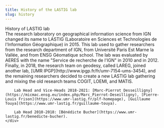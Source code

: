 ```yaml
---
title: History of the LASTIG lab
slug: history
---
```


<div className={panel}>
    <div className={panelHeading}>
        History of LASTIG lab
    </div>
    <div className={panelBody}>
        The research laboratory on geographical information science from IGN changed its name to LASTIG (Laboratoire en Sciences et Technologies de l'Information Géographique) in 2015. This lab used to gather researchers from the research department of IGN, from Université Paris Est Marne la Vallée, and from ENSG Géomatique school. The lab was evaluated by AERES with the name "Service de recherche de l'IGN" in 2010 and in 2012. Finally, in 2018, the research team on geodesy, called LAREG, joined another lab, [UMR IPGP](http://www.ipgp.fr/fr/umr-7154-ums-3454), and the remaining researchers decided to create a new LASTIG lab gathering and mixing the old research teams COGIT, LOEMI, and MATIS.

        Lab Head and Vice-Heads 2018-2021: [Marc-Pierrot Desseilligny](https://micmac.ensg.eu/index.php/Marc_Pierrot-Deseilligny), [Pierre-Louis Frison](https://www.umr-lastig.fr/plf-homepage), [Guillaume Touya](https://www.umr-lastig.fr/guillaume-touya).

        Lab Head 2010-2018: [Bénédicte Bucher](https://www.umr-lastig.fr/benedicte-bucher).
    </div>
</div>
